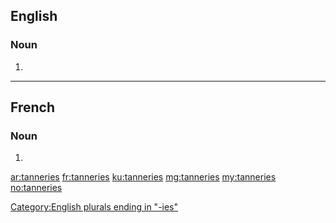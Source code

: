 ==English==

===Noun===
{{head|en|plural}}

# {{plural of|tannery|lang=en}}

[[Category:English plurals ending in "-ies"]]

----

==French==

===Noun===
{{head|fr|plural}}

# {{plural of|tannerie|lang=fr}}

[[ar:tanneries]]
[[fr:tanneries]]
[[ku:tanneries]]
[[mg:tanneries]]
[[my:tanneries]]
[[no:tanneries]]